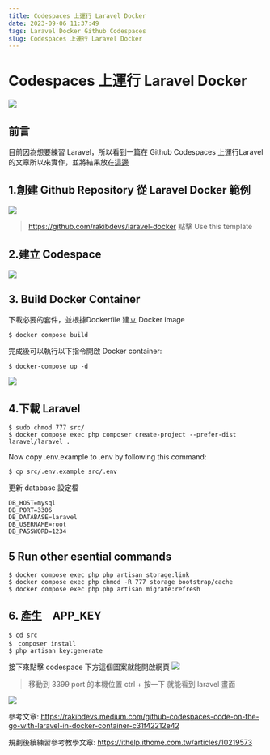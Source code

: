 ```yaml
---
title: Codespaces 上運行 Laravel Docker
date: 2023-09-06 11:37:49
tags: Laravel Docker Github Codespaces
slug: Codespaces 上運行 Laravel Docker
---
```

# Codespaces 上運行 Laravel Docker

![](https://hackmd.io/_uploads/H1iYrdrRh.png)

## 前言
目前因為想要練習 Laravel，所以看到一篇在 Github Codespaces 上運行Laravel 的文章所以來實作，並將結果放在[這邊](https://github.com/nalson0219/laravel-docker)

## 1.創建 Github Repository 從 Laravel Docker 範例
![](https://hackmd.io/_uploads/rJuObwrCh.png)
>https://github.com/rakibdevs/laravel-docker
點擊 Use this template

## 2.建立 Codespace 

![](https://hackmd.io/_uploads/B1EEEDrRh.png)

## 3. Build Docker Container

下載必要的套件，並根據Dockerfile 建立 Docker image
```
$ docker compose build
```

完成後可以執行以下指令開啟 Docker container:
```
$ docker-compose up -d
```

![](https://hackmd.io/_uploads/BJxTEPS03.png)

## 4.下載 Laravel
```
$ sudo chmod 777 src/
$ docker compose exec php composer create-project --prefer-dist laravel/laravel .
```

Now copy .env.example to .env by following this command:

```
$ cp src/.env.example src/.env
```

更新 database 設定檔
```
DB_HOST=mysql
DB_PORT=3306
DB_DATABASE=laravel
DB_USERNAME=root
DB_PASSWORD=1234
```

## 5 Run other esential commands 

```
$ docker compose exec php php artisan storage:link
$ docker compose exec php chmod -R 777 storage bootstrap/cache
$ docker compose exec php php artisan migrate:refresh

```

## 6. 產生　APP_KEY
```
$ cd src 
$　composer install
$ php artisan key:generate
```

接下來點擊 codespace 下方這個圖案就能開啟網頁
![](https://hackmd.io/_uploads/SkyVGdr0n.png)
>移動到 3399 port 的本機位置 ctrl + 按一下 就能看到 laravel 畫面

![](https://hackmd.io/_uploads/SJjtMur03.png)


參考文章: https://rakibdevs.medium.com/github-codespaces-code-on-the-go-with-laravel-in-docker-container-c31f42212e42

規劃後續練習參考教學文章: https://ithelp.ithome.com.tw/articles/10219573